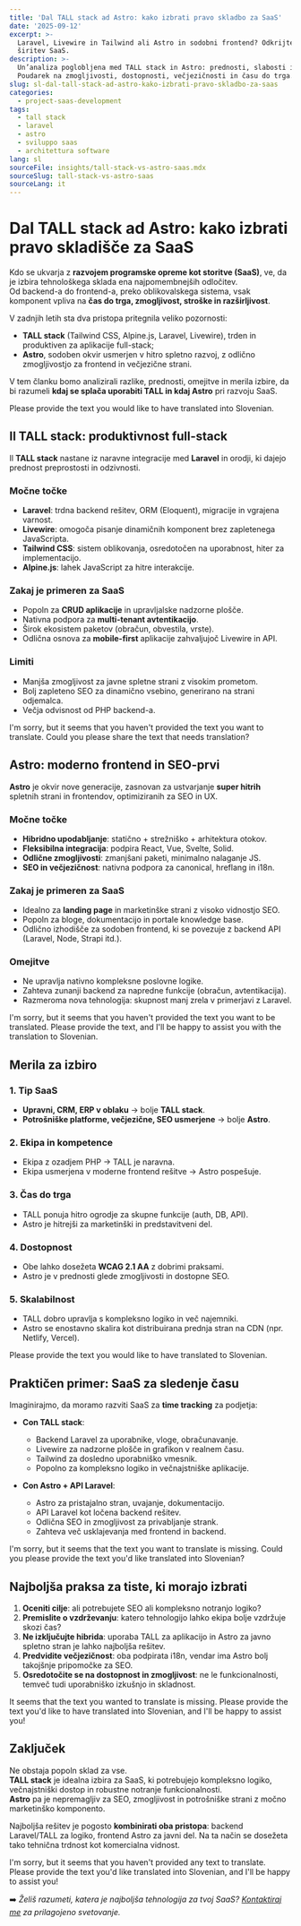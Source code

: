 ```yaml
---
title: 'Dal TALL stack ad Astro: kako izbrati pravo skladbo za SaaS'
date: '2025-09-12'
excerpt: >-
  Laravel, Livewire in Tailwind ali Astro in sodobni frontend? Odkrijte, kako izbrati najboljši sklad za razvoj in
  širitev SaaS.
description: >-
  Un’analiza poglobljena med TALL stack in Astro: prednosti, slabosti in merila izbire za razvoj aplikacij SaaS.
  Poudarek na zmogljivosti, dostopnosti, večjezičnosti in času do trga.
slug: sl-dal-tall-stack-ad-astro-kako-izbrati-pravo-skladbo-za-saas
categories:
  - project-saas-development
tags:
  - tall stack
  - laravel
  - astro
  - sviluppo saas
  - architettura software
lang: sl
sourceFile: insights/tall-stack-vs-astro-saas.mdx
sourceSlug: tall-stack-vs-astro-saas
sourceLang: it
---
```


# Dal TALL stack ad Astro: kako izbrati pravo skladišče za SaaS

Kdo se ukvarja z **razvojem programske opreme kot storitve (SaaS)**, ve, da je izbira tehnološkega sklada ena najpomembnejših odločitev.  
Od backend-a do frontend-a, preko oblikovalskega sistema, vsak komponent vpliva na **čas do trga, zmogljivost, stroške in razširljivost**.

V zadnjih letih sta dva pristopa pritegnila veliko pozornosti:  
- **TALL stack** (Tailwind CSS, Alpine.js, Laravel, Livewire), trden in produktiven za aplikacije full-stack;  
- **Astro**, sodoben okvir usmerjen v hitro spletno razvoj, z odlično zmogljivostjo za frontend in večjezične strani.

V tem članku bomo analizirali razlike, prednosti, omejitve in merila izbire, da bi razumeli **kdaj se splača uporabiti TALL in kdaj Astro** pri razvoju SaaS.

Please provide the text you would like to have translated into Slovenian.

## Il TALL stack: produktivnost full-stack

Il **TALL stack** nastane iz naravne integracije med **Laravel** in orodji, ki dajejo prednost preprostosti in odzivnosti.

### Močne točke
- **Laravel**: trdna backend rešitev, ORM (Eloquent), migracije in vgrajena varnost.  
- **Livewire**: omogoča pisanje dinamičnih komponent brez zapletenega JavaScripta.  
- **Tailwind CSS**: sistem oblikovanja, osredotočen na uporabnost, hiter za implementacijo.  
- **Alpine.js**: lahek JavaScript za hitre interakcije.

### Zakaj je primeren za SaaS
- Popoln za **CRUD aplikacije** in upravljalske nadzorne plošče.  
- Nativna podpora za **multi-tenant avtentikacijo**.  
- Širok ekosistem paketov (obračun, obvestila, vrste).  
- Odlična osnova za **mobile-first** aplikacije zahvaljujoč Livewire in API.

### Limiti
- Manjša zmogljivost za javne spletne strani z visokim prometom.  
- Bolj zapleteno SEO za dinamično vsebino, generirano na strani odjemalca.  
- Večja odvisnost od PHP backend-a.

I'm sorry, but it seems that you haven't provided the text you want to translate. Could you please share the text that needs translation?

## Astro: moderno frontend in SEO-prvi

**Astro** je okvir nove generacije, zasnovan za ustvarjanje **super hitrih** spletnih strani in frontendov, optimiziranih za SEO in UX.

### Močne točke
- **Hibridno upodabljanje**: statično + strežniško + arhitektura otokov.  
- **Fleksibilna integracija**: podpira React, Vue, Svelte, Solid.  
- **Odlične zmogljivosti**: zmanjšani paketi, minimalno nalaganje JS.  
- **SEO in večjezičnost**: nativna podpora za canonical, hreflang in i18n.

### Zakaj je primeren za SaaS
- Idealno za **landing page** in marketinške strani z visoko vidnostjo SEO.  
- Popoln za bloge, dokumentacijo in portale knowledge base.  
- Odlično izhodišče za sodoben frontend, ki se povezuje z backend API (Laravel, Node, Strapi itd.).

### Omejitve
- Ne upravlja nativno kompleksne poslovne logike.  
- Zahteva zunanji backend za napredne funkcije (obračun, avtentikacija).  
- Razmeroma nova tehnologija: skupnost manj zrela v primerjavi z Laravel.

I'm sorry, but it seems that you haven't provided the text you want to be translated. Please provide the text, and I'll be happy to assist you with the translation to Slovenian.

## Merila za izbiro

### 1. Tip SaaS
- **Upravni, CRM, ERP v oblaku** → bolje **TALL stack**.  
- **Potrošniške platforme, večjezične, SEO usmerjene** → bolje **Astro**.

### 2. Ekipa in kompetence
- Ekipa z ozadjem PHP → TALL je naravna.  
- Ekipa usmerjena v moderne frontend rešitve → Astro pospešuje.

### 3. Čas do trga
- TALL ponuja hitro ogrodje za skupne funkcije (auth, DB, API).  
- Astro je hitrejši za marketinški in predstavitveni del.

### 4. Dostopnost
- Obe lahko dosežeta **WCAG 2.1 AA** z dobrimi praksami.  
- Astro je v prednosti glede zmogljivosti in dostopne SEO.

### 5. Skalabilnost
- TALL dobro upravlja s kompleksno logiko in več najemniki.  
- Astro se enostavno skalira kot distribuirana prednja stran na CDN (npr. Netlify, Vercel).

Please provide the text you would like to have translated to Slovenian.

## Praktičen primer: SaaS za sledenje času

Imaginirajmo, da moramo razviti SaaS za **time tracking** za podjetja:

- **Con TALL stack**:  
  - Backend Laravel za uporabnike, vloge, obračunavanje.  
  - Livewire za nadzorne plošče in grafikon v realnem času.  
  - Tailwind za dosledno uporabniško vmesnik.  
  - Popolno za kompleksno logiko in večnajstniške aplikacije.

- **Con Astro + API Laravel**:  
  - Astro za pristajalno stran, uvajanje, dokumentacijo.  
  - API Laravel kot ločena backend rešitev.  
  - Odlična SEO in zmogljivost za privabljanje strank.  
  - Zahteva več usklajevanja med frontend in backend.

I'm sorry, but it seems that the text you want to translate is missing. Could you please provide the text you'd like translated into Slovenian?

## Najboljša praksa za tiste, ki morajo izbrati

1. **Oceniti cilje**: ali potrebujete SEO ali kompleksno notranjo logiko?  
2. **Premislite o vzdrževanju**: katero tehnologijo lahko ekipa bolje vzdržuje skozi čas?  
3. **Ne izključujte hibrida**: uporaba TALL za aplikacijo in Astro za javno spletno stran je lahko najboljša rešitev.  
4. **Predvidite večjezičnost**: oba podpirata i18n, vendar ima Astro bolj takojšnje pripomočke za SEO.  
5. **Osredotočite se na dostopnost in zmogljivost**: ne le funkcionalnosti, temveč tudi uporabniško izkušnjo in skladnost.

It seems that the text you wanted to translate is missing. Please provide the text you'd like to have translated into Slovenian, and I'll be happy to assist you!

## Zaključek

Ne obstaja popoln sklad za vse.  
**TALL stack** je idealna izbira za SaaS, ki potrebujejo kompleksno logiko, večnajstniški dostop in robustne notranje funkcionalnosti.  
**Astro** pa je nepremagljiv za SEO, zmogljivost in potrošniške strani z močno marketinško komponento.

Najboljša rešitev je pogosto **kombinirati oba pristopa**: backend Laravel/TALL za logiko, frontend Astro za javni del. Na ta način se dosežeta tako tehnična trdnost kot komercialna vidnost.

I'm sorry, but it seems that you haven't provided any text to translate. Please provide the text you'd like translated into Slovenian, and I'll be happy to assist you!

➡️ *Želiš razumeti, katera je najboljša tehnologija za tvoj SaaS? [Kontaktiraj me](/contact) za prilagojeno svetovanje.*